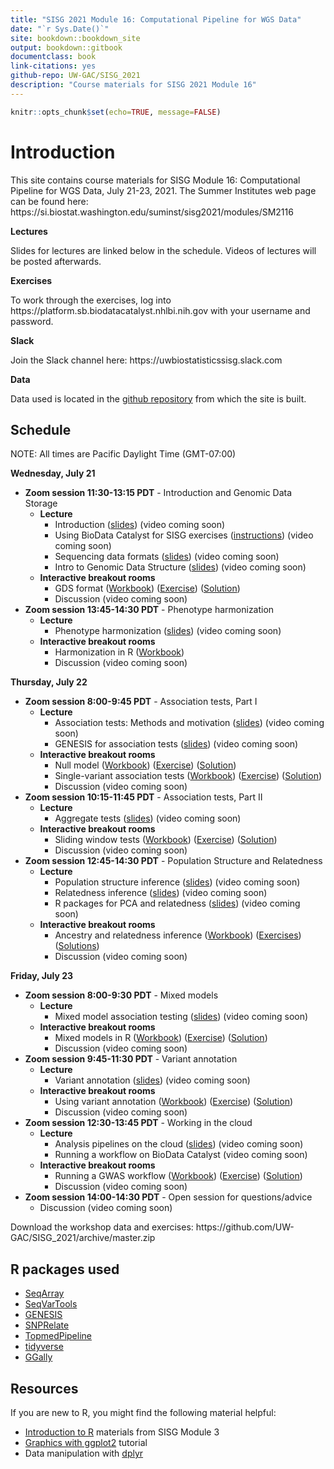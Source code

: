 ```yaml
---
title: "SISG 2021 Module 16: Computational Pipeline for WGS Data"
date: "`r Sys.Date()`"
site: bookdown::bookdown_site
output: bookdown::gitbook
documentclass: book
link-citations: yes
github-repo: UW-GAC/SISG_2021
description: "Course materials for SISG 2021 Module 16"
---
```


```r
knitr::opts_chunk$set(echo=TRUE, message=FALSE)
```

# Introduction

This site contains course materials for SISG Module 16: Computational Pipeline for WGS Data, July 21-23, 2021. The Summer Institutes web page can be found here: https://si.biostat.washington.edu/suminst/sisg2021/modules/SM2116

**Lectures**

Slides for lectures are linked below in the schedule. Videos of lectures will be posted afterwards.

**Exercises**

To work through the exercises, log into https://platform.sb.biodatacatalyst.nhlbi.nih.gov with your username and password.

**Slack**

Join the Slack channel here: https://uwbiostatisticssisg.slack.com

**Data**

Data used is located in the [github repository](https://github.com/UW-GAC/SISG_2021) from which the site is built.


## Schedule

NOTE: All times are Pacific Daylight Time (GMT-07:00)

**Wednesday, July 21**

- **Zoom session 11:30-13:15 PDT** - Introduction and Genomic Data Storage
    - **Lecture**
        - Introduction ([slides](https://docs.google.com/presentation/d/17DFvIH97RhcY6gq-BRYsxL-0r2jgl_p1-EMsgGXIYoE/edit?usp=sharing)) (video coming soon)
        - Using BioData Catalyst for SISG exercises ([instructions](https://docs.google.com/document/d/1nLMjNRYffphWl89XVEPbH5NHLbUDW4SK7ikeEcHbixo/edit?usp=sharing)) (video coming soon)
        - Sequencing data formats ([slides](https://drive.google.com/file/d/1w_dEobxo6kzloQlIuHW_lUnwkPCYK-RP/view?usp=sharing)) (video coming soon)
        - Intro to Genomic Data Structure  ([slides](https://drive.google.com/file/d/1_p6-peb89ppi54gsDEapRdHcRVaq3IAX/view?usp=sharing)) (video coming soon)
    - **Interactive breakout rooms**
        - GDS format ([Workbook](https://uw-gac.github.io/SISG_2021/gds-format.html)) ([Exercise](https://uw-gac.github.io/SISG_2021/gds-format.html#exercises)) ([Solution](https://uw-gac.github.io/SISG_2021/gds-format.html#solutions))
        - Discussion (video coming soon)
        
- **Zoom session 13:45-14:30 PDT** - Phenotype harmonization
    - **Lecture**
        - Phenotype harmonization  ([slides](https://si.biostat.washington.edu/sites/default/files/modules/pheno_harmonization.pdf)) (video coming soon)
    - **Interactive breakout rooms**
        - Harmonization in R ([Workbook](https://uw-gac.github.io/SISG_2021/phenotype-harmonization.html))
        - Discussion (video coming soon)

**Thursday, July 22**

- **Zoom session 8:00-9:45 PDT** - Association tests, Part I
    - **Lecture**
        - Association tests: Methods and motivation  ([slides](https://si.biostat.washington.edu/sites/default/files/modules/SISG20AssocTests.pdf)) (video coming soon)
        - GENESIS for association tests  ([slides](https://si.biostat.washington.edu/sites/default/files/modules/R_assoc_tests_2.pdf)) (video coming soon)
    - **Interactive breakout rooms**
        - Null model ([Workbook](https://uw-gac.github.io/SISG_2021/association-tests-part-i.html)) ([Exercise](https://uw-gac.github.io/SISG_2021/association-tests-part-i.html#exercise)) ([Solution](https://uw-gac.github.io/SISG_2021/association-tests-part-i.html#solution))
        - Single-variant association tests ([Workbook](https://uw-gac.github.io/SISG_2021/association-tests-part-i.html#single-variant-association-tests)) ([Exercise](https://uw-gac.github.io/SISG_2021/association-tests-part-i.html#exercise-1)) ([Solution](https://uw-gac.github.io/SISG_2021/association-tests-part-i.html#solution-1))
        - Discussion (video coming soon)
        
- **Zoom session 10:15-11:45 PDT** - Association tests, Part II
    - **Lecture**
        - Aggregate tests ([slides](https://si.biostat.washington.edu/sites/default/files/modules/SISG20AssocTests.pdf)) (video coming soon)
    - **Interactive breakout rooms**
        - Sliding window tests ([Workbook](https://uw-gac.github.io/SISG_2021/association-tests-part-ii.html)) ([Exercise](https://uw-gac.github.io/SISG_2021/association-tests-part-ii.html#exercise-2)) ([Solution](https://uw-gac.github.io/SISG_2021/association-tests-part-ii.html#solution-2))
        - Discussion (video coming soon)
        
- **Zoom session 12:45-14:30 PDT** - Population Structure and Relatedness
    - **Lecture**
        - Population structure inference  ([slides](https://si.biostat.washington.edu/sites/default/files/modules/Population_Structure_Inference_2020.pdf)) (video coming soon)
        - Relatedness inference  ([slides](https://si.biostat.washington.edu/sites/default/files/modules/Relatedness_Inference_2020.pdf)) (video coming soon)
        - R packages for PCA and relatedness  ([slides](https://si.biostat.washington.edu/sites/default/files/modules/R_kinship_pca_1.pdf)) (video coming soon)
    - **Interactive breakout rooms**
        - Ancestry and relatedness inference ([Workbook](https://uw-gac.github.io/SISG_2021/ancestry-and-relatedness-inference.html)) ([Exercises](https://uw-gac.github.io/SISG_2021/ancestry-and-relatedness-inference.html#exercises-1)) ([Solutions](https://uw-gac.github.io/SISG_2021/ancestry-and-relatedness-inference.html#solutions-1))
        - Discussion (video coming soon)

**Friday, July 23**

- **Zoom session 8:00-9:30 PDT** - Mixed models
    - **Lecture**
        - Mixed model association testing  ([slides](https://si.biostat.washington.edu/sites/default/files/modules/Mixed_Model_Association_Testing_2020.pdf)) (video coming soon)
    - **Interactive breakout rooms**
        - Mixed models in R ([Workbook](https://uw-gac.github.io/SISG_2021/mixed-models.html)) ([Exercise](https://uw-gac.github.io/SISG_2021/mixed-models.html#exercise-3)) ([Solution](https://uw-gac.github.io/SISG_2021/mixed-models.html#solution-3))
        - Discussion (video coming soon)
        
- **Zoom session 9:45-11:30 PDT** - Variant annotation
    - **Lecture**
        - Variant annotation ([slides](https://si.biostat.washington.edu/sites/default/files/modules/variant_annotation_0.pdf)) (video coming soon)
    - **Interactive breakout rooms**
        - Using variant annotation ([Workbook](https://uw-gac.github.io/SISG_2021/variant-annotation.html)) ([Exercise]()) ([Solution]())
        - Discussion (video coming soon)
        
- **Zoom session 12:30-13:45 PDT** - Working in the cloud
    - **Lecture**
        - Analysis pipelines on the cloud   ([slides](https://si.biostat.washington.edu/sites/default/files/modules/Cloud_Computing.pdf)) (video coming soon)
        - Running a workflow on BioData Catalyst (video coming soon)
    - **Interactive breakout rooms**
        - Running a GWAS workflow ([Workbook](https://uw-gac.github.io/SISG_2021/exercises-running-a-gwas-workflow.html)) ([Exercise]()) ([Solution]())
        - Discussion (video coming soon)
        
- **Zoom session 14:00-14:30 PDT** - Open session for questions/advice
    - Discussion (video coming soon)



Download the workshop data and exercises: https://github.com/UW-GAC/SISG_2021/archive/master.zip

## R packages used

- [SeqArray](http://bioconductor.org/packages/release/bioc/html/SeqArray.html)
- [SeqVarTools](http://bioconductor.org/packages/release/bioc/html/SeqVarTools.html)
- [GENESIS](http://bioconductor.org/packages/release/bioc/html/GENESIS.html)
- [SNPRelate](http://bioconductor.org/packages/release/bioc/html/SNPRelate.html)
- [TopmedPipeline](https://github.com/UW-GAC/analysis_pipeline/tree/master/TopmedPipeline)
- [tidyverse](https://www.tidyverse.org)
- [GGally](https://cran.r-project.org/web/packages/GGally)


## Resources

If you are new to R, you might find the following material helpful:

- [Introduction to R](http://faculty.washington.edu/kenrice/rintro/indexSEA15.shtml) materials from SISG Module 3
- [Graphics with ggplot2](http://tutorials.iq.harvard.edu/R/Rgraphics/Rgraphics.html) tutorial
- Data manipulation with [dplyr](http://dplyr.tidyverse.org/)
